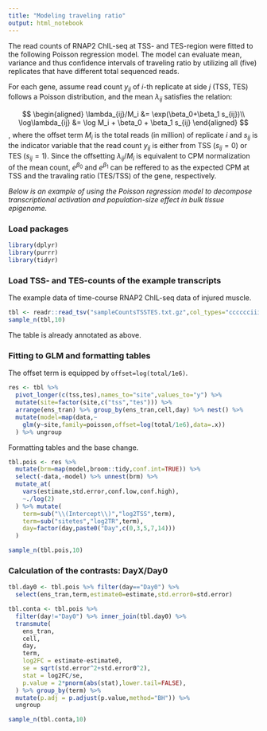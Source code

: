 ```yaml
---
title: "Modeling traveling ratio"
output: html_notebook
---
```


The read counts of RNAP2 ChIL-seq at TSS- and TES-region were fitted to the following Poisson regression model. The model can evaluate mean, variance and thus confidence intervals of traveling ratio by utilizing all (five) replicates that have different total sequenced reads.

For each gene, assume read count $y_{ij}$ of $i$-th replicate at side $j$ (TSS, TES) follows a Poisson distribution, and the mean $\lambda_{ij}$ satisfies the relation:

$$
\begin{aligned}
\lambda_{ij}/M_i &= \exp(\beta_0+\beta_1 s_{ij})\\
\log\lambda_{ij} &= \log M_i + \beta_0 + \beta_1 s_{ij}
\end{aligned}
$$
, where the offset term $M_i$ is the total reads (in million) of replicate $i$ and $s_{ij}$ is the indicator variable that the read count $y_{ij}$ is either from TSS ($s_{ij}=0$) or TES ($s_{ij}=1$). Since the offsetting $\lambda_{ij}/M_i$ is equivalent to CPM normalization of the mean count, $e^{\beta_0}$ and $e^{\beta_1}$ can be reffered to as the expected CPM at TSS and the travaling ratio (TES/TSS) of the gene, respectively.

*Below is an example of using the Poisson regression model to decompose transcriptional activation and population-size effect in bulk tissue epigenome.*

### Load packages

```r
library(dplyr)
library(purrr)
library(tidyr)
```

### Load TSS- and TES-counts of the example transcripts

The example data of time-course RNAP2 ChIL-seq data of injured muscle.

```r
tbl <- readr::read_tsv("sampleCountsTSSTES.txt.gz",col_types="cccccciii")
sample_n(tbl,10)
```

The table is already annotated as above.

### Fitting to GLM and formatting tables

The offset term is equipped by `offset=log(total/1e6)`.

```r
res <- tbl %>%
  pivot_longer(c(tss,tes),names_to="site",values_to="y") %>%
  mutate(site=factor(site,c("tss","tes"))) %>% 
  arrange(ens_tran) %>% group_by(ens_tran,cell,day) %>% nest() %>%
  mutate(model=map(data,~
    glm(y~site,family=poisson,offset=log(total/1e6),data=.x))
  ) %>% ungroup
```

Formatting tables and the base change.

```r
tbl.pois <- res %>%
  mutate(brm=map(model,broom::tidy,conf.int=TRUE)) %>%
  select(-data,-model) %>% unnest(brm) %>%
  mutate_at(
    vars(estimate,std.error,conf.low,conf.high),
    ~./log(2)
  ) %>% mutate(
    term=sub("\\(Intercept\\)","log2TSS",term),
    term=sub("sitetes","log2TR",term),
    day=factor(day,paste0("Day",c(0,3,5,7,14)))
  )
```

```r
sample_n(tbl.pois,10)
```


### Calculation of the contrasts: DayX/Day0

```r
tbl.day0 <- tbl.pois %>% filter(day=="Day0") %>%
  select(ens_tran,term,estimate0=estimate,std.error0=std.error)

tbl.conta <- tbl.pois %>% 
  filter(day!="Day0") %>% inner_join(tbl.day0) %>% 
  transmute(
    ens_tran,
    cell,
    day,
    term,
    log2FC = estimate-estimate0,
    se = sqrt(std.error^2+std.error0^2),
    stat = log2FC/se,
    p.value = 2*pnorm(abs(stat),lower.tail=FALSE),
  ) %>% group_by(term) %>%
  mutate(p.adj = p.adjust(p.value,method="BH")) %>%
  ungroup
```

```r
sample_n(tbl.conta,10)
```

